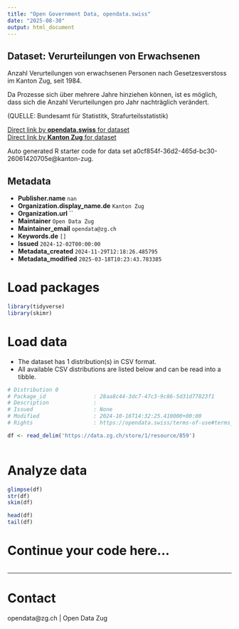 ```yaml
---
title: "Open Government Data, opendata.swiss"
date: "2025-08-30"
output: html_document
---
```


## Dataset: Ver­ur­tei­lun­gen von Er­wach­se­nen

Anzahl Ver­ur­tei­lun­gen von er­wach­se­nen Personen nach Gesetzesverstoss im Kanton Zug,  seit 1984.

Da Prozesse sich über mehrere Jahre hinziehen können, ist es möglich, dass sich die Anzahl Verurteilungen pro Jahr nachträglich verändert.							

(QUELLE: Bundesamt für Statistitk, Strafurteilsstatistik)

[Direct link by **opendata.swiss** for dataset](https://opendata.swiss/de/dataset/verurteilungen-von-erwachsenen)<br>
[Direct link by **Kanton Zug** for dataset](https://www.zg.ch/behoerden/gesundheitsdirektion/statistikfachstelle/themen/19-oeffentliche-sicherheit/kriminalitaet-und-rechtspflege)

Auto generated R starter code for data set a0cf854f-36d2-465d-bc30-26061420705e@kanton-zug.

## Metadata

- **Publisher.name** `nan`
- **Organization.display_name.de** `Kanton Zug`
- **Organization.url** ``
- **Maintainer** `Open Data Zug`
- **Maintainer_email** `opendata@zg.ch`
- **Keywords.de** `[]`
- **Issued** `2024-12-02T00:00:00`
- **Metadata_created** `2024-11-29T12:18:26.485795`
- **Metadata_modified** `2025-03-18T10:23:43.783385`


# Load packages

```r

library(tidyverse)
library(skimr)

```

# Load data

-   The dataset has 1 distribution(s) in CSV format.
-   All available CSV distributions are listed below and can be read into a tibble.

```r

# Distribution 0
# Package_id               : 28aa8c44-3dc7-47c3-9c86-5d31d77823f1
# Description              : 
# Issued                   : None
# Modified                 : 2024-10-16T14:32:25.410000+00:00
# Rights                   : https://opendata.swiss/terms-of-use#terms_open

df <- read_delim('https://data.zg.ch/store/1/resource/859')



```

# Analyze data

```r

glimpse(df)
str(df)
skim(df)

head(df)
tail(df)

```

# Continue your code here...

```r

```

------------------------------------------------------------------------

# Contact

opendata@zg.ch | Open Data Zug
